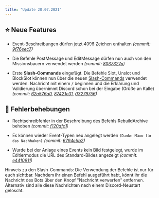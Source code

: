 ```yaml
---
title: "Update 28.07.2021"
---
```


## ⭐ Neue Features

* Event-Beschreibungen dürfen jetzt 4096 Zeichen enthalten _(commit: [9f76eec7](https://github.com/Alf-Melmac/slotbotServer/commit/9f76eec7713396eea02e8b9c9b74f3047c70d190))_

* Die Befehle PostMessage und EditMessage dürfen nun auch von den Missionsbauern verwendet werden _(commit: [8037327a](https://github.com/Alf-Melmac/slotbotServer/commit/8037327a2a359e06bb52f7334fcd92d37466bf0e))_

* Erste **Slash-Commands** eingefügt. Die Befehle Slot, Unslot und BlockSlot können nun über die neuen [Slash-Commands](https://support.discord.com/hc/en-us/articles/1500000368501-Slash-Commands-FAQ) verwendet werden. Nachricht mit einem `/` beginnen und die Erklärung und Validierung übernimmt Discord schon bei der Eingabe (Grüße an Kalle) _(commit: [62a576a0](https://github.com/Alf-Melmac/slotbotServer/commit/62a576a01df2f5bca8e1c319a2dae0fc4a584ab3), [87421c01](https://github.com/Alf-Melmac/slotbotServer/commit/87421c0131fc1567b0f801bf2c77f516c1295226), [03279756](https://github.com/Alf-Melmac/slotbotServer/commit/032797564fa0a995853de79e12ba45acda2daade))_

## 🐞 Fehlerbehebungen

* Rechtschreibfehler in der Beschreibung des Befehls RebuildArchive behoben _(commit: [f120dfc1](https://github.com/Alf-Melmac/slotbotServer/commit/f120dfc1ae0b1558e06318f323d9bfd943fc1dfa))_

* Es können wieder Event-Typen neu angelegt werden `(Danke Mäxo für das Nachhaken)` _(commit: [6794ebb2](https://github.com/Alf-Melmac/slotbotServer/commit/6794ebb28c6b1ef9b3e85e9fa56b49212a33525a))_

* Wurde bei der Anlage eines Events kein Bild festgelegt, wurde im Editiermodus die URL des Standard-Bildes angezeigt _(commit: [e4410911](https://github.com/Alf-Melmac/slotbotServer/commit/e4410911db49bcab15a8390ddfcd84c3ad447abe))_

<Info>
	Hinweis zu den Slash-Commands: Die Verwendung der Befehle ist nur für euch sichtbar. Nachdem ihr einen Befehl ausgeführt habt, könnt ihr die Nachricht des Bots über den Knopf "Nachricht verwerfen" entfernen. Alternativ sind alle diese Nachrichten nach einem Discord-Neustart gelöscht.
</Info>
